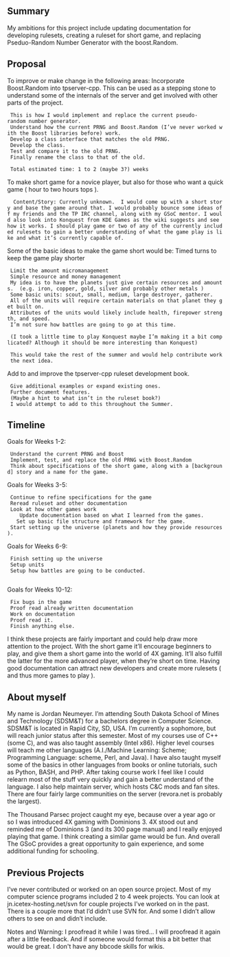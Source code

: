 == Summary ==

My ambitions for this project include updating documentation for developing rulesets, creating a ruleset for short game, and replacing Pseduo-Random Number Generator with the boost.Random.


== Proposal ==

To improve or make change in the following areas:
Incorporate Boost.Random into tpserver-cpp. This can be used as a stepping stone to understand some of the internals of the server  and get involved with other parts of the project.
  This is how I would implement and replace the current pseudo-random number generator.  
  Understand how the current PRNG and Boost.Random (I’ve never worked with the Boost libraries before) work.
  Develop a class interface that matches the old PRNG.
  Develop the class.
  Test and compare it to the old PRNG.
  Finally rename the class to that of the old.
  
  Total estimated time: 1 to 2 (maybe 3?) weeks

To make short game for a novice player, but also for those who want a quick game ( hour to two hours tops ).
   Content/Story: Currently unknown.  I would come up with a short story and base the game around that. I would probably bounce some ideas off my friends and the TP IRC channel, along with my GSoC mentor. I would also look into Konquest from KDE Games as the wiki suggests and see how it works. I should play game or two of any of the currently included rulesets to gain a better understanding of what the game play is like and what it’s currently capable of.

Some of the basic ideas to make the game short would be:
Timed turns to keep the game play shorter
  Limit the amount micromanagement 
  Simple resource and money management
  My idea is to have the planets just give certain resources and amounts.  (e.g. iron, copper, gold, silver and probably other metals ) 	
  Some basic units: scout, small, medium, large destroyer, gatherer.
  All of the units will require certain materials on that planet they get built on.
  Attributes of the units would likely include health, firepower strength, and speed.
  I’m not sure how battles are going to go at this time.

  (I took a little time to play Konquest maybe I’m making it a bit complicated? Although it should be more interesting than Konquest)

  This would take the rest of the summer and would help contribute work the next idea.

Add to and improve the tpserver-cpp ruleset development book.
  Give additional examples or expand existing ones.
  Further document features.
  (Maybe a hint to what isn’t in the ruleset book?)
  I would attempt to add to this throughout the Summer.
 
== Timeline ==

Goals for Weeks 1-2:
  Understand the current PRNG and Boost
  Implement, test, and replace the old PRNG with Boost.Random
  Think about specifications of the short game, along with a [background] story and a name for the game.  

Goals for Weeks 3-5:
  Continue to refine specifications for the game
  Reread ruleset and other documentation
  Look at how other games work
     Update documentation based on what I learned from the games.
	Set up basic file structure and framework for the game.
  Start setting up the universe (planets and how they provide resources).

Goals for Weeks 6-9:
  Finish setting up the universe
  Setup units
  Setup how battles are going to be conducted.
	
Goals for Weeks 10-12:
  Fix bugs in the game
  Proof read already written documentation
  Work on documentation
  Proof read it.
  Finish anything else.

I think these projects are fairly important and could help draw more attention to the project. With the short game it’ll encourage beginners to play, and give them a short game into the world of 4X gaming. It’ll also fulfill the latter for the more advanced player, when they’re short on time.  Having good documentation can attract new developers and create more rulesets ( and thus more games to play ). 

== About myself ==

My name is Jordan Neumeyer. I’m attending South Dakota School of Mines and Technology (SDSM&T) for a bachelors degree in Computer Science. SDSM&T is located in Rapid City, SD, USA. I’m currently a sophomore, but will reach junior status after this semester. Most of my courses use of C++ (some C), and was also taught assembly (Intel x86). Higher level courses will teach me other languages (A.I./Machine Learning: Scheme; Programming Language: scheme, Perl, and Java). I have also taught myself some of the basics in other languages from books or online tutorials, such as Python, BASH, and PHP. After taking course work I feel like I could relearn most of the stuff very quickly and gain a better understand of the language. I also help maintain server, which hosts C&C mods and fan sites.  There are four fairly large communities on the server (revora.net is probably the largest).

The Thousand Parsec project caught my eye, because over a year ago or so I was introduced 4X gaming with Dominions 3.  4X stood out and reminded me of Dominions 3 (and its 300 page manual) and I really enjoyed playing that game. I think creating a similar game would be fun. And overall The GSoC provides a great opportunity to gain experience, and some additional funding for schooling.

== Previous Projects ==

I’ve never contributed or worked on an open source project. Most of my computer science programs included 2 to 4 week projects. You can look at jn.icetex-hosting.net/svn for couple projects I’ve worked on in the past. There is a couple more that I’d didn’t use SVN for. And some I didn’t allow others to see on and didn’t include. 

Notes and Warning: I proofread it while I was tired... I will proofread it again after a little feedback. And if someone would format this a bit better that would be great. I don't have any bbcode skills for wikis.